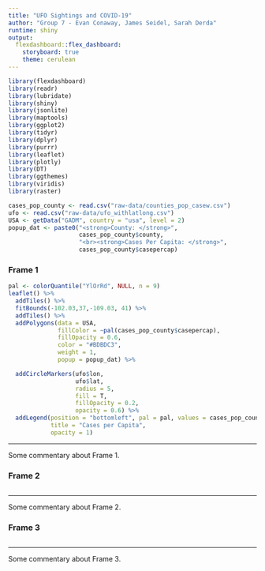 ```yaml
---
title: "UFO Sightings and COVID-19"
author: "Group 7 - Evan Conaway, James Seidel, Sarah Derda"
runtime: shiny
output: 
  flexdashboard::flex_dashboard:
    storyboard: true
    theme: cerulean
---
```


```r

library(flexdashboard)
library(readr)
library(lubridate)
library(shiny)
library(jsonlite)
library(maptools)
library(ggplot2)
library(tidyr)
library(dplyr)
library(purrr)
library(leaflet)
library(plotly)
library(DT)
library(ggthemes)
library(viridis)
library(raster)

```

```r

cases_pop_county <- read.csv("raw-data/counties_pop_casew.csv")
ufo <- read.csv("raw-data/ufo_withlatlong.csv")
USA <- getData("GADM", country = "usa", level = 2)
popup_dat <- paste0("<strong>County: </strong>", 
                    cases_pop_county$county, 
                    "<br><strong>Cases Per Capita: </strong>", 
                    cases_pop_county$casepercap)

```

### Frame 1 {data-commentary-width=350}

```r

pal <- colorQuantile("YlOrRd", NULL, n = 9)
leaflet() %>% 
  addTiles() %>% 
  fitBounds(-102.03,37,-109.03, 41) %>% 
  addTiles() %>% 
  addPolygons(data = USA,
              fillColor = ~pal(cases_pop_county$casepercap), 
              fillOpacity = 0.6, 
              color = "#BDBDC3", 
              weight = 1,
              popup = popup_dat) %>% 

  addCircleMarkers(ufo$lon, 
                   ufo$lat, 
                   radius = 5, 
                   fill = T,
                   fillOpacity = 0.2,
                   opacity = 0.6) %>% 
  addLegend(position = "bottomleft", pal = pal, values = cases_pop_county$casepercap,
            title = "Cases per Capita",
            opacity = 1)

```

*** 

Some commentary about Frame 1.

### Frame 2 {data-commentary-width=350}

```r

```

*** 

Some commentary about Frame 2.

### Frame 3 {data-commentary-width=350}

```r

```

***

Some commentary about Frame 3.
